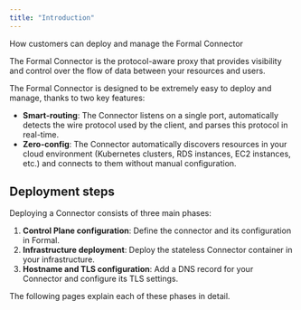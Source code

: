 ```yaml
---
title: "Introduction"
---
```


How customers can deploy and manage the Formal Connector

The Formal Connector is the protocol-aware proxy that provides visibility and control over the flow of data between your resources and users.

The Formal Connector is designed to be extremely easy to deploy and manage, thanks to two key features:

- **Smart-routing**: The Connector listens on a single port, automatically detects the wire protocol used by the client, and parses this protocol in real-time.
- **Zero-config**: The Connector automatically discovers resources in your cloud environment (Kubernetes clusters, RDS instances, EC2 instances, etc.) and connects to them without manual configuration.

## Deployment steps

Deploying a Connector consists of three main phases:

1. **Control Plane configuration**: Define the connector and its configuration in Formal.
2. **Infrastructure deployment**: Deploy the stateless Connector container in your infrastructure.
3. **Hostname and TLS configuration**: Add a DNS record for your Connector and configure its TLS settings.

The following pages explain each of these phases in detail.
